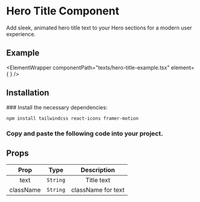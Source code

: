 

# Hero Title Component

Add sleek, animated hero title text to your Hero sections for a modern user experience.

## Example

<ElementWrapper
  componentPath="texts/hero-title-example.tsx"
  element={
    <ElementPreviewWrapper>
      <Example />
    </ElementPreviewWrapper>
  }
/>

## Installation

<Steps>
### Install the necessary dependencies:

```bash copy
npm install tailwindcss react-icons framer-motion
```

### Copy and paste the following code into your project.

<CodeWrapper codePath="texts/hero-title.tsx" />

</Steps>

## Props

| Prop  | Type                                              | Description         |
| :---: | :-----------------------------------------------: | :-----------------: |
| text | `String` | Title text |
| className | `String` | className for text |


